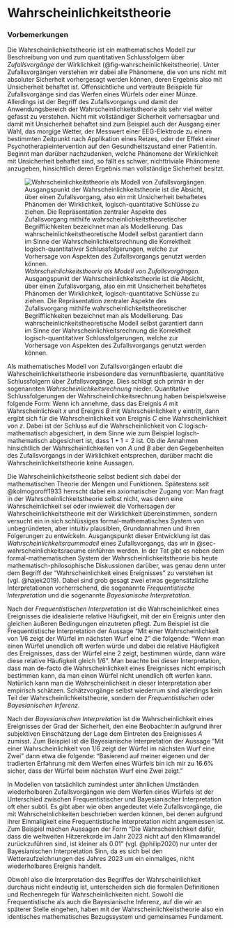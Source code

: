 # Wahrscheinlichkeitstheorie
\normalsize
### Vorbemerkungen {-}

Die Wahrscheinlichkeitstheorie ist ein mathematisches Modell zur Beschreibung 
von und zum quantitativen Schlussfolgern über *Zufallsvorgänge* der Wirklichkeit (@fig-wahrscheinlichkeitstheorie). Unter Zufallsvorgängen verstehen wir dabei 
alle Phänomene, die von uns nicht mit absoluter Sicherheit vorhergesagt werden können, 
deren Ergebnis also mit Unsicherheit behaftet ist. Offensichtliche und vertraute Beispiele für Zufallsvorgänge sind das Werfen eines Würfels oder einer Münze. Allerdings ist der Begriff des Zufallsvorgangs und damit der Anwendungsbereich der Wahrscheinlichkeitstheorie als sehr viel weiter 
gefasst zu verstehen. Nicht mit vollständiger Sicherheit vorhersagbar und damit 
mit Unsicherheit behaftet sind zum Beispiel auch der Ausgang einer Wahl, das morgige 
Wetter, der Messwert einer EEG-Elektrode zu einem bestimmten Zeitpunkt nach Applikation 
eines Reizes, oder der Effekt einer Psychotherapieintervention auf den Gesundheitszustand 
einer Patient:in. Beginnt man darüber nachzudenken, welche Phänomene der Wirklichkeit 
mit Unsicherheit behaftet sind, so fällt es schwer, nichttriviale Phänomene anzugeben, 
hinsichtlich deren Ergebnis man vollständige Sicherheit besitzt.

![*Wahrscheinlichkeitstheorie als Modell von Zufallsvorgängen.* Ausgangspunkt der
Wahrscheinlichkeitstheorie ist die Absicht, über einen Zufallsvorgang, also ein mit
Unsicherheit behaftetes Phänomen der Wirklichkeit, logisch-quantitative Schlüsse zu ziehen.
Die Repräsentation zentraler Aspekte des Zufallsvorgang mithilfe wahrscheinlichkeitstheoretischer
Begrifflichkeiten bezeichnet man als Modellierung. Das wahrscheinlichkeitstheoretische
Modell selbst garantiert dann im Sinne der Wahrscheinlichkeitsrechnung die Korrektheit 
logisch-quantitativer Schlussfolgerungen, welche zur Vorhersage von Aspekten des 
Zufallsvorgangs genutzt werden können.](./_figures/200-wahrscheinlichkeitstheorie){#fig-wahrscheinlichkeitstheorie fig-align="center"}

Als mathematisches Modell von Zufallsvorgängen erlaubt die 
Wahrscheinlichkeitstheorie insbesondere das vernunftbasierte, quantitative
Schlussfolgern über Zufallsvorgänge. Dies schlägt sich primär in der sogenannten *Wahrscheinlichkeitsrechnung* nieder. Quantitative Schlussfolgerungen der 
Wahrscheinlichkeitsrechnung haben beispielsweise folgende Form: Wenn ich 
annehme, dass das Ereignis $A$ mit Wahrscheinlichkeit $x$ und Ereignis $B$ 
mit Wahrscheinlichkeit $y$ eintritt, dann ergibt sich für die Wahrscheinlichkeit 
von Ereignis $C$ eine Wahrscheinlichkeit von $z$. Dabei ist der Schluss auf die 
Wahrscheinlichkeit von $C$ logisch-mathematisch abgesichert, in dem Sinne wie 
zum Beispiel logisch-mathematisch abgesichert ist, dass $1+1=2$ ist. Ob die 
Annahmen hinsichtlich der Wahrscheinlichkeiten von $A$ und $B$ aber den Gegebenheiten 
des Zufallsvorgangs in der Wirklichkeit entsprechen, darüber macht 
die Wahrscheinlichkeitstheorie keine Aussagen. 

Die Wahrscheinlichkeitstheorie selbst bedient sich dabei der mathematischen 
Theorie der Mengen und Funktionen. Spätestens seit @kolmogoroff1933 herrscht 
dabei ein axiomatischer Zugang vor: Man fragt in der Wahrscheinlichkeitstheorie 
selbst nicht, was denn eine Wahrscheinlichkeit sei oder inwieweit die Vorhersagen 
der Wahrscheinlichkeitstheorie mit der Wirklichkeit übereinstimmen, sondern 
versucht ein in sich schlüssiges formal-mathematisches System von unbegründeten, 
aber intuitiv plausiblen, Grundannahmen und ihren Folgerungen zu entwickeln. 
Ausgangspunkt dieser Entwicklung ist das *Wahrscheinlichkeitsraummodell* eines
Zufallsvorgangs, das wir in @sec-wahrscheinlichkeitsraeume einführen werden.
In der Tat gibt es neben dem formal-mathematischen System der 
Wahrscheinlichkeitstheorie bis heute mathematisch-philosophische Diskussionen darüber, 
was genau denn unter dem Begriff der "Wahrscheinlichkeit eines Ereignisses" zu 
verstehen ist (vgl. @hajek2019). Dabei sind grob gesagt zwei etwas gegensätzliche 
Interpretationen vorherrschend, die sogenannte *Frequentistische Interpretation* 
und die sogenannte *Bayesianische Interpretation*.

Nach der *Frequentistischen Interpretation* ist die Wahrscheinlichkeit eines 
Ereignisses  die idealisierte relative Häufigkeit, mit der ein Ereignis unter 
den gleichen äußeren Bedingungen einzutreten pflegt. Zum Beispiel ist die 
Frequentistische Interpretation der Aussage "Mit einer Wahrscheinlichkeit von
1/6 zeigt der Würfel im nächsten Wurf eine 2" die folgende: "Wenn man einen Würfel 
unendlich oft werfen würde und dabei die relative Häufigkeit des Ereignisses, dass 
der Würfel eine 2 zeigt, bestimmen würde, dann wäre diese relative Häufigkeit 
gleich 1/6". Man beachte bei dieser Interpretation, dass man de-facto die 
Wahrscheinlichkeit eines Ereignisses nicht empirisch bestimmen kann, da man 
einen Würfel nicht unendlich oft werfen kann. Natürlich kann man die 
Wahrscheinlichkeit in dieser Interpretation aber empirisch schätzen. 
Schätzvorgänge selbst wiederrum sind allerdings kein Teil der Wahrscheinlichkeitstheorie, 
sondern der *Frequentistischen* oder *Bayesianischen Inferenz*.  

Nach der *Bayesianischen Interpretation* ist die Wahrscheinlichkeit eines 
Ereignisses  der Grad der Sicherheit, den eine Beobachter:in aufgrund ihrer 
subjektiven Einschätzung der Lage dem Eintreten des Ereignisses $A$ zumisst. 
Zum Beispiel ist die Bayesianische Interpretation der Aussage "Mit einer 
Wahrscheinlichkeit von 1/6 zeigt der Würfel im nächsten Wurf eine Zwei" dann etwa die
folgende: "Basierend auf meiner eigenen und der tradierten Erfahrung mit dem 
Werfen eines Würfels bin ich mir zu 16.6% sicher, dass der Würfel beim nächsten 
Wurf eine Zwei zeigt." 

In Modellen von tatsächlich zumindest unter ähnlichen Umständen wiederholbaren 
Zufallsvorgängen wie dem Werfen eines Würfels ist der Unterschied zwischen 
Frequentistischer und Bayesianischer Interpretation oft eher subtil. Es gibt 
aber wie oben angedeutet viele Zufallsvorgänge, die mit Wahrscheinlichkeiten 
beschrieben werden können, bei denen aufgrund ihrer Einmaligkeit eine 
Frequentistische Interpretation nicht angemessen ist. Zum Beispiel machen 
Aussagen der Form "Die Wahrscheinlichkeit dafür, dass die weltweiten Hitzerekorde 
im Jahr 2023 nicht auf den Klimawandel zurückzuführen sind, ist kleiner als 0.01" (vgl.
@philip2020) nur unter der Bayesianischen Interpretation Sinn, da es sich bei den 
Wetteraufzeichnungen des Jahres 2023 um ein einmaliges, nicht wiederholbares Ereignis handelt.  

Obwohl also die Interpretation des Begriffes der Wahrscheinlichkeit durchaus 
nicht eindeutig ist, unterscheiden sich die formalen Definitionen und Rechenregeln 
für Wahrscheinlichkeiten nicht. Sowohl die Frequentistische als auch die 
Bayesianische Inferenz, auf die wir an späterer Stelle eingehen, haben mit der 
Wahrscheinlichkeitstheorie also ein identisches mathematisches Bezugssystem 
und gemeinsames Fundament.
